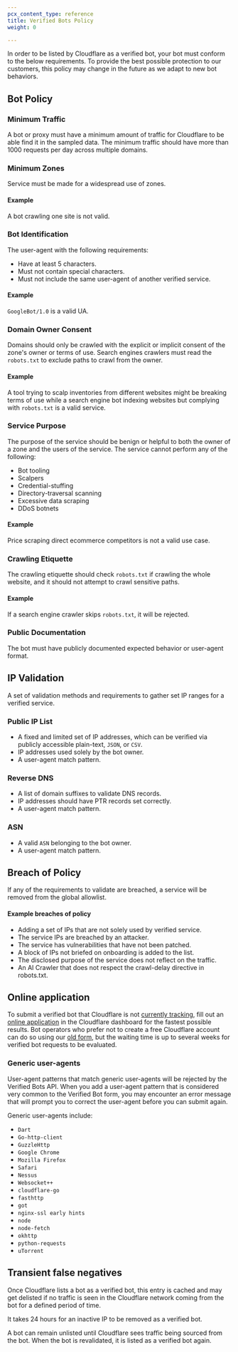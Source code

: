 ```yaml
---
pcx_content_type: reference
title: Verified Bots Policy
weight: 0

---
```



In order to be listed by Cloudflare as a <GlossaryTooltip term="verified bot" link="/bots/concepts/bot/#verified-bots">verified bot</GlossaryTooltip>, your <GlossaryTooltip term="bot">bot</GlossaryTooltip> must conform to the below requirements. To provide the best possible protection to our customers, this policy may change in the future as we adapt to new bot behaviors.

## Bot Policy

### Minimum Traffic

A bot or proxy must have a minimum amount of traffic for Cloudflare to be able find it in the sampled data. The minimum traffic should have more than 1000 requests per day across multiple domains.

### Minimum Zones

Service must be made for a widespread use of zones.

#### Example

A bot crawling one site is not valid.

### Bot Identification

The user-agent with the following requirements:

- Have at least 5 characters.
- Must not contain special characters.
- Must not include the same user-agent of another verified service.

#### Example

`GoogleBot/1.0` is a valid UA.

### Domain Owner Consent

Domains should only be crawled with the explicit or implicit consent of the zone's owner or terms of use. Search engines crawlers must read the `robots.txt` to exclude paths to crawl from the owner.

#### Example

A tool trying to scalp inventories from different websites might be breaking terms of use while a search engine bot indexing websites but complying with `robots.txt` is a valid service.

### Service Purpose

The purpose of the service should be benign or helpful to both the owner of a zone and the users of the service. The service cannot perform any of the following:

- Bot tooling
- Scalpers
- Credential-stuffing
- Directory-traversal scanning
- Excessive data scraping
- DDoS botnets

#### Example

Price scraping direct ecommerce competitors is not a valid use case.

### Crawling Etiquette

The crawling etiquette should check `robots.txt` if crawling the whole website, and it should not attempt to crawl sensitive paths.

#### Example

If a search engine crawler skips `robots.txt`, it will be rejected.

### Public Documentation

The bot must have publicly documented expected behavior or user-agent format.

## IP Validation

A set of validation methods and requirements to gather set IP ranges for a verified service.

### Public IP List

- A fixed and limited set of IP addresses, which can be verified via publicly accessible plain-text, `JSON`, or `CSV`.
- IP addresses used solely by the bot owner.
- A user-agent match pattern.

### Reverse DNS

- A list of domain suffixes to validate DNS records.
- IP addresses should have PTR records set correctly.
- A user-agent match pattern.

### ASN

- A valid `ASN` belonging to the bot owner.
- A user-agent match pattern.

## Breach of Policy

If any of the requirements to validate are breached, a service will be removed from the global allowlist.

#### Example breaches of policy

- Adding a set of IPs that are not solely used by verified service.
- The service IPs are breached by an attacker.
- The service has vulnerabilities that have not been patched.
- A block of IPs not briefed on onboarding is added to the list.
- The disclosed purpose of the service does not reflect on the traffic.
- An AI Crawler that does not respect the crawl-delay directive in robots.txt.

## Online application

To submit a verified bot that Cloudflare is not [currently tracking](https://radar.cloudflare.com/verified-bots), fill out an [online application](https://dash.cloudflare.com/?to=/:account/configurations/verified-bots) in the Cloudflare dashboard for the fastest possible results. Bot operators who prefer not to create a free Cloudflare account can do so using our [old form](https://docs.google.com/forms/d/e/1FAIpQLSdqYNuULEypMnp4i5pROSc-uP6x65Xub9svD27mb8JChA_-XA/viewform?usp=sf_link), but the waiting time is up to several weeks for verified bot requests to be evaluated.

### Generic user-agents

User-agent patterns that match generic user-agents will be rejected by the Verified Bots API. When you add a user-agent pattern that is considered very common to the Verified Bot form, you may encounter an error message that will prompt you to correct the user-agent before you can submit again.

Generic user-agents include:

- `Dart`
- `Go-http-client`
- `GuzzleHttp`
- `Google Chrome`
- `Mozilla Firefox`
- `Safari`
- `Nessus`
- `Websocket++`
- `cloudflare-go`
- `fasthttp`
- `got`
- `nginx-ssl early hints`
- `node`
- `node-fetch`
- `okhttp`
- `python-requests`
- `uTorrent`

## Transient false negatives

Once Cloudflare lists a bot as a verified bot, this entry is cached and may get delisted if no traffic is seen in the Cloudflare network coming from the bot for a defined period of time.

It takes 24 hours for an inactive IP to be removed as a verified bot.

A bot can remain unlisted until Cloudflare sees traffic being sourced from the bot. When the bot is revalidated, it is listed as a verified bot again.
